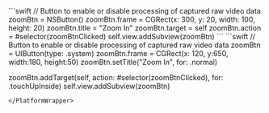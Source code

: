 <PlatformWrapper platform="macos">
```swift
// Button to enable or disable processing of captured raw video data
zoomBtn = NSButton()
zoomBtn.frame = CGRect(x: 300, y: 20, width: 100, height: 20)
zoomBtn.title = "Zoom In"
zoomBtn.target = self
zoomBtn.action = #selector(zoomBtnClicked)
self.view.addSubview(zoomBtn)
```
</PlatformWrapper>
<PlatformWrapper platform="ios">
```swift
// Button to enable or disable processing of captured raw video data
zoomBtn = UIButton(type: .system)
zoomBtn.frame = CGRect(x: 120, y:650, width:180, height:50)
zoomBtn.setTitle("Zoom In", for: .normal)

zoomBtn.addTarget(self, action: #selector(zoomBtnClicked), for: .touchUpInside)
self.view.addSubview(zoomBtn)
```
</PlatformWrapper>